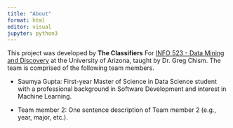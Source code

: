 ```yaml
---
title: "About"
format: html
editor: visual
jupyter: python3
---
```


This project was developed by **The Classifiers** For [INFO 523 - Data Mining and Discovery](https://datamineaz.org/) at the University of Arizona, taught by Dr. Greg Chism. The team is comprised of the following team members.

-   Saumya Gupta: First-year Master of Science in Data Science student with a professional background in Software Development and interest in Machine Learning.

-   Team member 2: One sentence description of Team member 2 (e.g., year, major, etc.).